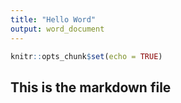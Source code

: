 ```yaml
---
title: "Hello Word"
output: word_document
---
```


```r
knitr::opts_chunk$set(echo = TRUE)
```

## This is the markdown file

